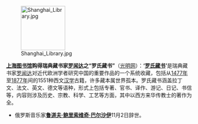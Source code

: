 [[File:Shanghai Library.jpg|120px|left]]

'''[[上海图书馆]]购得瑞典藏书家[[罗闻达]]之“罗氏藏书”'''（[http://culture.gmw.cn/2010-11/08/content_1370990.htm 光明网]）：'''‘[[罗氏藏书]]’'''是瑞典藏书家[[罗闻达]]对近代欧洲学者研究中国的重要作品的一个系统收藏，包括从[[1477年]]至[[1877年]]间的1551种西文[[汉学]]古籍，许多藏本属世界孤本。罗氏藏书涵盖拉丁文、法文、英文、德文等语种，形式上包括专著、官书、译作、游记、日记、书信等，内容则涉及历史、宗教、科学、工艺等方面，其中以西方来华传教士的著作为全。

* 俄罗斯音乐家'''[[鲁道夫·鲍里索维奇·巴尔沙伊]]'''11月2日辞世。
